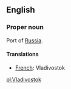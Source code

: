 ==English==

===Proper noun===

Port of [[Russia]].

====Translations====

*[[French]]: Vladivostok

[[pl:Vladivostok]]